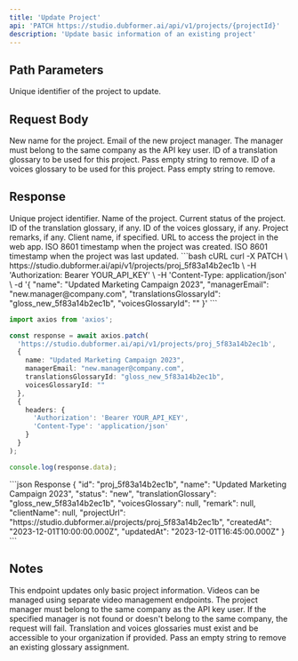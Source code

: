 ```yaml
---
title: 'Update Project'
api: 'PATCH https://studio.dubformer.ai/api/v1/projects/{projectId}'
description: 'Update basic information of an existing project'
---
```


## Path Parameters

<ParamField path="projectId" type="string" required>
  Unique identifier of the project to update.
</ParamField>

## Request Body

<ParamField body="name" type="string">
  New name for the project.
</ParamField>

<ParamField body="managerEmail" type="string">
  Email of the new project manager. The manager must belong to the same company as the API key user.
</ParamField>

<ParamField body="translationsGlossaryId" type="string">
  ID of a translation glossary to be used for this project. Pass empty string to remove.
</ParamField>

<ParamField body="voicesGlossaryId" type="string">
  ID of a voices glossary to be used for this project. Pass empty string to remove.
</ParamField>

## Response

<ResponseField name="id" type="string">
  Unique project identifier.
</ResponseField>

<ResponseField name="name" type="string">
  Name of the project.
</ResponseField>

<ResponseField name="status" type="string">
  Current status of the project.
</ResponseField>

<ResponseField name="translationGlossary" type="string | null">
  ID of the translation glossary, if any.
</ResponseField>

<ResponseField name="voicesGlossary" type="string | null">
  ID of the voices glossary, if any.
</ResponseField>

<ResponseField name="remark" type="string | null">
  Project remarks, if any.
</ResponseField>

<ResponseField name="clientName" type="string | null">
  Client name, if specified.
</ResponseField>

<ResponseField name="projectUrl" type="string">
  URL to access the project in the web app.
</ResponseField>

<ResponseField name="createdAt" type="string">
  ISO 8601 timestamp when the project was created.
</ResponseField>

<ResponseField name="updatedAt" type="string">
  ISO 8601 timestamp when the project was last updated.
</ResponseField>

<RequestExample>
```bash cURL
curl -X PATCH \
  https://studio.dubformer.ai/api/v1/projects/proj_5f83a14b2ec1b \
  -H 'Authorization: Bearer YOUR_API_KEY' \
  -H 'Content-Type: application/json' \
  -d '{
    "name": "Updated Marketing Campaign 2023",
    "managerEmail": "new.manager@company.com",
    "translationsGlossaryId": "gloss_new_5f83a14b2ec1b",
    "voicesGlossaryId": ""
  }'
```

```typescript TypeScript
import axios from 'axios';

const response = await axios.patch(
  'https://studio.dubformer.ai/api/v1/projects/proj_5f83a14b2ec1b',
  {
    name: "Updated Marketing Campaign 2023",
    managerEmail: "new.manager@company.com",
    translationsGlossaryId: "gloss_new_5f83a14b2ec1b",
    voicesGlossaryId: ""
  },
  {
    headers: {
      'Authorization': 'Bearer YOUR_API_KEY',
      'Content-Type': 'application/json'
    }
  }
);

console.log(response.data);
```
</RequestExample>

<ResponseExample>
```json Response
{
  "id": "proj_5f83a14b2ec1b",
  "name": "Updated Marketing Campaign 2023",
  "status": "new",
  "translationGlossary": "gloss_new_5f83a14b2ec1b",
  "voicesGlossary": null,
  "remark": null,
  "clientName": null,
  "projectUrl": "https://studio.dubformer.ai/projects/proj_5f83a14b2ec1b",
  "createdAt": "2023-12-01T10:00:00.000Z",
  "updatedAt": "2023-12-01T16:45:00.000Z"
}
```
</ResponseExample>

## Notes

<Note>
  This endpoint updates only basic project information. Videos can be managed using separate video management endpoints.
</Note>

<Note>
  The project manager must belong to the same company as the API key user. If the specified manager is not found or doesn't belong to the same company, the request will fail.
</Note>

<Note>
  Translation and voices glossaries must exist and be accessible to your organization if provided. Pass an empty string to remove an existing glossary assignment.
</Note>
